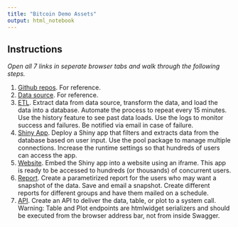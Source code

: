 ```yaml
---
title: "Bitcoin Demo Assets"
output: html_notebook
---
```


## Instructions

*Open all 7 links in seperate browser tabs and walk through the following steps.*

1. [Github repos](https://github.com/nwstephens/r-admin-2018/tree/master/bitcoin). For reference.
2. [Data source](https://blockchain.info/api/exchange_rates_api). For reference.
3. [ETL](http://colorado.rstudio.com:3939/connect/#/apps/889/access/904). Extract data from data source, transform the data, and load the data into a database. Automate the process to repeat every 15 minutes. Use the history feature to see past data loads. Use the logs to monitor success and failures. Be notified via email in case of failure.
4. [Shiny App](http://colorado.rstudio.com:3939/connect/#/apps/888/access). Deploy a Shiny app that filters and extracts data from the database based on user input. Use the pool package to manage multiple connections. Increase the runtime settings so that hundreds of users can access the app.
5. [Website](http://colorado.rstudio.com/bitcoin/). Embed the Shiny app into a website using an iframe. This app is ready to be accessed to hundreds (or thousands) of concurrent users.
6. [Report](http://colorado.rstudio.com:3939/connect/#/apps/891/access/908). Create a parametirized report for the users who may want a snapshot of the data. Save and email a snapshot. Create different reports for different groups and have them mailed on a schedule.
7. [API](http://colorado.rstudio.com:3939/connect/#/apps/890/access). Create an API to deliver the data, table, or plot to a system call. Warning: Table and Plot endpoints are htmlwidget serializers and should be executed from the browser address bar, not from inside Swagger. 

